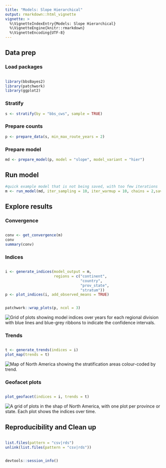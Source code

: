 ```yaml
---
title: "Models: Slope Hierarchical"
output: rmarkdown::html_vignette
vignette: >
  %\VignetteIndexEntry{Models: Slope Hierarchical}
  %\VignetteEngine{knitr::rmarkdown}
  %\VignetteEncoding{UTF-8}
---
```




## Data prep

### Load packages

```r

library(bbsBayes2)
library(patchwork)
library(ggplot2)
```

### Stratify

```r
s <- stratify(by = "bbs_cws", sample = TRUE)
```

### Prepare counts

```r
p <- prepare_data(s, min_max_route_years = 2)
```

### Prepare model

```r
md <- prepare_model(p, model = "slope", model_variant = "hier")
```

## Run model

```r
#quick example model that is not being saved, with too few iterations
m <- run_model(md, iter_sampling = 10, iter_warmup = 10, chains = 2,save_model=FALSE)
```

## Explore results

### Convergence


```r

conv <- get_convergence(m)
conv
summary(conv)
```

### Indices

```r

i <- generate_indices(model_output = m,
                      regions = c("continent",
                                  "country",
                                  "prov_state",
                                  "stratum"))
p <- plot_indices(i, add_observed_means = TRUE)
```


```r

patchwork::wrap_plots(p, ncol = 3)
```

<img src="figures/slope_hier_unnamed-chunk-9-1.png" alt="Grid of plots showing model indices over years for each regional division with blue lines and blue-grey ribbons to indicate the confidence intervals."  />

### Trends

```r

t <- generate_trends(indices = i)
plot_map(trends = t)
```

<img src="figures/slope_hier_unnamed-chunk-10-1.png" alt="Map of North America showing the stratification areas colour-coded by trend."  />


### Geofacet plots

```r

plot_geofacet(indices = i, trends = t)
```

<img src="figures/slope_hier_unnamed-chunk-11-1.png" alt="A grid of plots in the shap of North America, with one plot per province or state. Each plot shows the indices over time."  />

## Reproducibility and Clean up

```r

list.files(pattern = "csv|rds")
unlink(list.files(pattern = "csv|rds"))
```


```r

devtools::session_info()
```


